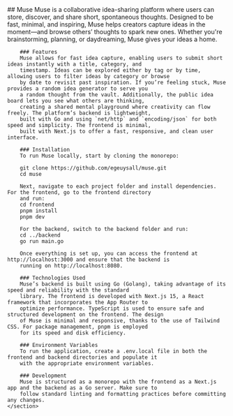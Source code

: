 <main className="w-full flex flex-col items-center justify-center gap-6">
    <section className="w-[80vw] flex flex-col items-center justify-center gap-6">
        ## Muse
        Muse is a collaborative idea-sharing platform where users can store, discover, and share short, spontaneous
        thoughts. Designed to be fast, minimal, and inspiring, Muse helps creators capture ideas in the moment—and
        browse others’ thoughts to spark new ones. Whether you're brainstorming, planning, or daydreaming, Muse gives
        your ideas a home.

        ### Features
        Muse allows for fast idea capture, enabling users to submit short ideas instantly with a title, category, and
        timestamp. Ideas can be explored either by tag or by time, allowing users to filter ideas by category or browse
        by date to revisit past inspiration. If you’re feeling stuck, Muse provides a random idea generator to serve you
        a random thought from the vault. Additionally, the public idea board lets you see what others are thinking,
        creating a shared mental playground where creativity can flow freely. The platform’s backend is lightweight,
        built with Go and using `net/http` and `encoding/json` for both speed and simplicity. The frontend is minimal,
        built with Next.js to offer a fast, responsive, and clean user interface.

        ### Installation
        To run Muse locally, start by cloning the monorepo:

        git clone https://github.com/egeuysall/muse.git
        cd muse

        Next, navigate to each project folder and install dependencies. For the frontend, go to the frontend directory
        and run:
        cd frontend
        pnpm install
        pnpm dev

        For the backend, switch to the backend folder and run:
        cd ../backend
        go run main.go

        Once everything is set up, you can access the frontend at http://localhost:3000 and ensure that the backend is
        running on http://localhost:8080.

        ### Technologies Used
        Muse’s backend is built using Go (Golang), taking advantage of its speed and reliability with the standard
        library. The frontend is developed with Next.js 15, a React framework that incorporates the App Router to
        optimize performance. TypeScript is used to ensure safe and structured development on the frontend. The design
        of Muse is minimal and responsive, thanks to the use of Tailwind CSS. For package management, pnpm is employed
        for its speed and disk efficiency.

        ### Environment Variables
        To run the application, create a .env.local file in both the frontend and backend directories and populate it
        with the appropriate environment variables.

        ### Development
        Muse is structured as a monorepo with the frontend as a Next.js app and the backend as a Go server. Make sure to
        follow standard linting and formatting practices before committing any changes.
    </section>
</main>
